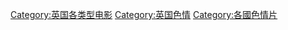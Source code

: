 [[Category:英国各类型电影|Category:英国各类型电影]]
[[Category:英国色情|Category:英国色情]]
[[Category:各國色情片|Category:各國色情片]]
